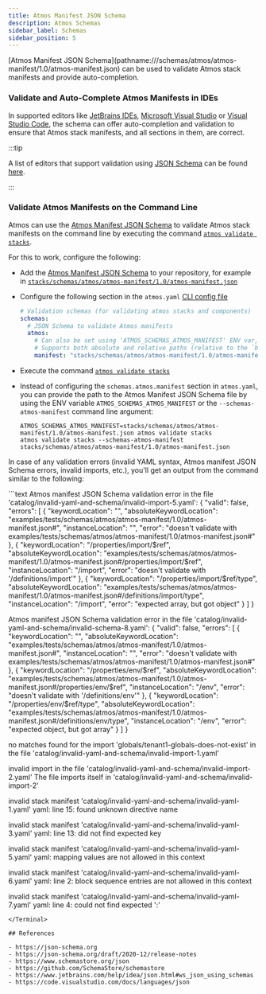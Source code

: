 ```yaml
---
title: Atmos Manifest JSON Schema
description: Atmos Schemas
sidebar_label: Schemas
sidebar_position: 5
---
```


<Intro>
[Atmos Manifest JSON Schema](pathname:///schemas/atmos/atmos-manifest/1.0/atmos-manifest.json) can be used to validate Atmos stack manifests and provide auto-completion.
</Intro>

### Validate and Auto-Complete Atmos Manifests in IDEs

In supported editors like [JetBrains IDEs](https://www.jetbrains.com/), [Microsoft Visual Studio](https://visualstudio.microsoft.com/)
or [Visual Studio Code](https://code.visualstudio.com/), the schema can offer auto-completion and validation to ensure that Atmos stack manifests, and
all sections in them, are
correct.

:::tip

A list of editors that support validation using [JSON Schema](https://json-schema.org/) can be
found [here](https://json-schema.org/implementations#editors).

:::

### Validate Atmos Manifests on the Command Line

Atmos can use the [Atmos Manifest JSON Schema](pathname:///schemas/atmos/atmos-manifest/1.0/atmos-manifest.json) to validate Atmos stack manifests on the
command line by executing the command [`atmos validate stacks`](/cli/commands/validate/stacks).

For this to work, configure the following:

- Add the [Atmos Manifest JSON Schema](pathname:///schemas/atmos/atmos-manifest/1.0/atmos-manifest.json) to your repository, for example
  in  [`stacks/schemas/atmos/atmos-manifest/1.0/atmos-manifest.json`](https://github.com/cloudposse/atmos/blob/master/examples/quick-start-advanced/stacks/schemas/atmos/atmos-manifest/1.0/atmos-manifest.json)

- Configure the following section in the `atmos.yaml` [CLI config file](/cli/configuration)

  ```yaml title="atmos.yaml"
  # Validation schemas (for validating atmos stacks and components)
  schemas:
    # JSON Schema to validate Atmos manifests
    atmos:
      # Can also be set using 'ATMOS_SCHEMAS_ATMOS_MANIFEST' ENV var, or '--schemas-atmos-manifest' command-line arguments
      # Supports both absolute and relative paths (relative to the `base_path` setting in `atmos.yaml`)
      manifest: "stacks/schemas/atmos/atmos-manifest/1.0/atmos-manifest.json"
  ```

- Execute the command [`atmos validate stacks`](/cli/commands/validate/stacks)

- Instead of configuring the `schemas.atmos.manifest` section in `atmos.yaml`, you can provide the path to the Atmos Manifest JSON Schema file by
  using the ENV variable `ATMOS_SCHEMAS_ATMOS_MANIFEST` or the `--schemas-atmos-manifest` command line argument:

  ```shell
  ATMOS_SCHEMAS_ATMOS_MANIFEST=stacks/schemas/atmos/atmos-manifest/1.0/atmos-manifest.json atmos validate stacks
  atmos validate stacks --schemas-atmos-manifest stacks/schemas/atmos/atmos-manifest/1.0/atmos-manifest.json
  ```

In case of any validation errors (invalid YAML syntax, Atmos manifest JSON Schema errors, invalid imports, etc.), you'll get an output from the
command similar to the following:

<Terminal title="atmos validate stacks">
```text
Atmos manifest JSON Schema validation error in the
file 'catalog/invalid-yaml-and-schema/invalid-import-5.yaml':
{
  "valid": false,
  "errors": [
    {
      "keywordLocation": "",
      "absoluteKeywordLocation": "examples/tests/schemas/atmos/atmos-manifest/1.0/atmos-manifest.json#",
      "instanceLocation": "",
      "error": "doesn't validate with examples/tests/schemas/atmos/atmos-manifest/1.0/atmos-manifest.json#"
    },
    {
      "keywordLocation": "/properties/import/$ref",
      "absoluteKeywordLocation": "examples/tests/schemas/atmos/atmos-manifest/1.0/atmos-manifest.json#/properties/import/$ref",
      "instanceLocation": "/import",
      "error": "doesn't validate with '/definitions/import'"
    },
    {
      "keywordLocation": "/properties/import/$ref/type",
      "absoluteKeywordLocation": "examples/tests/schemas/atmos/atmos-manifest/1.0/atmos-manifest.json#/definitions/import/type",
      "instanceLocation": "/import",
      "error": "expected array, but got object"
    }
  ]
}

Atmos manifest JSON Schema validation error in the
file 'catalog/invalid-yaml-and-schema/invalid-schema-8.yaml':
{
  "valid": false,
  "errors": [
    {
      "keywordLocation": "",
      "absoluteKeywordLocation": "examples/tests/schemas/atmos/atmos-manifest/1.0/atmos-manifest.json#",
      "instanceLocation": "",
      "error": "doesn't validate with examples/tests/schemas/atmos/atmos-manifest/1.0/atmos-manifest.json#"
    },
    {
      "keywordLocation": "/properties/env/$ref",
      "absoluteKeywordLocation": "examples/tests/schemas/atmos/atmos-manifest/1.0/atmos-manifest.json#/properties/env/$ref",
      "instanceLocation": "/env",
      "error": "doesn't validate with '/definitions/env'"
    },
    {
      "keywordLocation": "/properties/env/$ref/type",
      "absoluteKeywordLocation": "examples/tests/schemas/atmos/atmos-manifest/1.0/atmos-manifest.json#/definitions/env/type",
      "instanceLocation": "/env",
      "error": "expected object, but got array"
    }
  ]
}

no matches found for the import 'globals/tenant1-globals-does-not-exist' in the
file 'catalog/invalid-yaml-and-schema/invalid-import-1.yaml'

invalid import in the file 'catalog/invalid-yaml-and-schema/invalid-import-2.yaml'
The file imports itself in 'catalog/invalid-yaml-and-schema/invalid-import-2'

invalid stack manifest 'catalog/invalid-yaml-and-schema/invalid-yaml-1.yaml'
yaml: line 15: found unknown directive name

invalid stack manifest 'catalog/invalid-yaml-and-schema/invalid-yaml-3.yaml'
yaml: line 13: did not find expected key

invalid stack manifest 'catalog/invalid-yaml-and-schema/invalid-yaml-5.yaml'
yaml: mapping values are not allowed in this context

invalid stack manifest 'catalog/invalid-yaml-and-schema/invalid-yaml-6.yaml'
yaml: line 2: block sequence entries are not allowed in this context

invalid stack manifest 'catalog/invalid-yaml-and-schema/invalid-yaml-7.yaml'
yaml: line 4: could not find expected ':'
```
</Terminal>

## References

- https://json-schema.org
- https://json-schema.org/draft/2020-12/release-notes
- https://www.schemastore.org/json
- https://github.com/SchemaStore/schemastore
- https://www.jetbrains.com/help/idea/json.html#ws_json_using_schemas
- https://code.visualstudio.com/docs/languages/json
